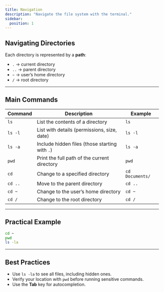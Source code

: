 ```yaml
---
title: Navigation
description: "Navigate the file system with the terminal."
sidebar:
  position: 1
---
```


## Navigating Directories

Each directory is represented by a **path**:

- `.` → current directory  
- `..` → parent directory  
- `~` → user’s home directory  
- `/` → root directory  

---

## Main Commands

| Command | Description                                             | Example         |
|---------|---------------------------------------------------------|-----------------|
| `ls`    | List the contents of a directory                        | `ls`            |
| `ls -l` | List with details (permissions, size, date)             | `ls -l`         |
| `ls -a` | Include hidden files (those starting with `.`)          | `ls -a`         |
| `pwd`   | Print the full path of the current directory            | `pwd`           |
| `cd`    | Change to a specified directory                         | `cd Documents/` |
| `cd ..` | Move to the parent directory                            | `cd ..`         |
| `cd ~`  | Change to the user’s home directory                     | `cd ~`          |
| `cd /`  | Change to the root directory                            | `cd /`          |

---

## Practical Example

```bash
cd ~
pwd
ls -la
```

---

## Best Practices

- Use `ls -la` to see all files, including hidden ones.  
- Verify your location with `pwd` before running sensitive commands.  
- Use the **Tab** key for autocompletion.  
